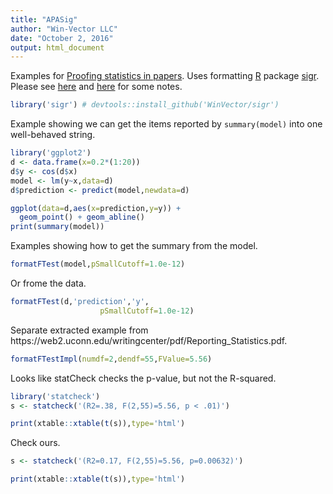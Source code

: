 ```yaml
---
title: "APASig"
author: "Win-Vector LLC"
date: "October 2, 2016"
output: html_document
---
```


Examples for [Proofing statistics in papers](http://www.win-vector.com/blog/2016/10/proofing-statistics-in-papers/).  Uses formatting [R](https://cran.r-project.org) package [sigr](https://github.com/WinVector/sigr). Please see [here](https://web2.uconn.edu/writingcenter/pdf/Reporting_Statistics.pdf) and [here](http://my.ilstu.edu/~jhkahn/apastats.html) for some notes.

```r
library('sigr') # devtools::install_github('WinVector/sigr')
```

Example showing we can get the items reported by `summary(model)` into one
well-behaved string.

```r
library('ggplot2')
d <- data.frame(x=0.2*(1:20))
d$y <- cos(d$x)
model <- lm(y~x,data=d)
d$prediction <- predict(model,newdata=d)

ggplot(data=d,aes(x=prediction,y=y)) +
  geom_point() + geom_abline() 
print(summary(model))
```

Examples showing how to get the summary from the model.

```r
formatFTest(model,pSmallCutoff=1.0e-12)
```

Or frome the data.

```r
formatFTest(d,'prediction','y',
                    pSmallCutoff=1.0e-12)
```

Separate extracted example from https://web2.uconn.edu/writingcenter/pdf/Reporting_Statistics.pdf.

```r
formatFTestImpl(numdf=2,dendf=55,FValue=5.56)
```

Looks like statCheck checks the p-value, but not the R-squared.

```r
library('statcheck')
s <- statcheck('(R2=.38, F(2,55)=5.56, p < .01)')
```
```r
print(xtable::xtable(t(s)),type='html')
```

Check ours.

```r
s <- statcheck('(R2=0.17, F(2,55)=5.56, p=0.00632)')
```
```r
print(xtable::xtable(t(s)),type='html')
```

